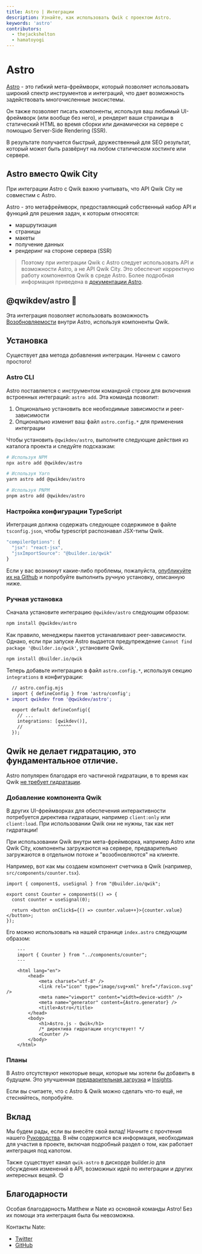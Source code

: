 ```yaml
---
title: Astro | Интеграции
description: Узнайте, как использовать Qwik с проектом Astro.
keywords: 'astro'
contributors:
  - thejackshelton
  - hamatoyogi
---
```


# Astro

[Astro](https://astro.build/) - это гибкий мета-фреймворк, который позволяет использовать широкий спектр инструментов и интеграций, что дает возможность задействовать многочисленные экосистемы.

Он также позволяет писать компоненты, используя ваш любимый UI-фреймворк (или вообще без него), и рендерит ваши страницы в статический HTML во время сборки или динамически на сервере с помощью Server-Side Rendering (SSR).

В результате получается быстрый, дружественный для SEO результат, который может быть развёрнут на любом статическом хостинге или сервере.

## Astro вместо Qwik City

При интеграции Astro с Qwik важно учитывать, что API Qwik City не совместим с Astro.

Astro - это метафреймворк, предоставляющий собственный набор API и функций для решения задач, к которым относятся:

- маршрутизация
- страницы
- макеты
- получение данных
- рендеринг на стороне сервера (SSR)

> Поэтому при интеграции Qwik с Astro следует использовать API и возможности Astro, а не API Qwik City. Это обеспечит корректную работу компонентов Qwik в среде Astro. Более подробная информация приведена в [документации Astro](https://docs.astro.build).

## @qwikdev/astro 💜

Эта интеграция позволяет использовать возможность [Возобновляемости](../../(qwik)/concepts/resumable/) внутри Astro, используя компоненты Qwik.

## Установка

Существует два метода добавления интеграции. Начнем с самого простого!

### Astro CLI

Astro поставляется с инструментом командной строки для включения встроенных интеграций: `astro add`. Эта команда позволит:

1. Опционально установить все необходимые зависимости и peer-зависимости
2. Опционально изменит ваш файл `astro.config.*` для применения интеграции

Чтобы установить `@qwikdev/astro`, выполните следующие действия из каталога проекта и следуйте подсказкам:

```sh
# Используя NPM
npx astro add @qwikdev/astro

# Используя Yarn
yarn astro add @qwikdev/astro

# Используя PNPM
pnpm astro add @qwikdev/astro
```

### Настройка конфигурации TypeScript

Интеграция должна содержать следующее содержимое в файле `tsconfig.json`, чтобы typescript распознавал JSX-типы Qwik.

```ts
"compilerOptions": {
  "jsx": "react-jsx",
  "jsxImportSource": "@builder.io/qwik"
}
```

Если у вас возникнут какие-либо проблемы, пожалуйста, [опубликуйте их на Github](https://github.com/QwikDev/astro/issues) и попробуйте выполнить ручную установку, описанную ниже.

### Ручная установка

Сначала установите интеграцию `@qwikdev/astro` следующим образом:

```sh
npm install @qwikdev/astro
```

Как правило, менеджеры пакетов устанавливают peer-зависимости. Однако, если при запуске Astro выдается предупреждение `Cannot find package '@builder.io/qwik'`, установите Qwik.

```sh
npm install @builder.io/qwik
```

Теперь добавьте интеграцию в файл `astro.config.*`, используя секцию `integrations` в конфигурации:

```diff lang="js" "qwikdev()"
  // astro.config.mjs
  import { defineConfig } from 'astro/config';
+ import qwikdev from '@qwikdev/astro';

  export default defineConfig({
    // ...
    integrations: [qwikdev()],
    //             ^^^^^
  });
```

## Qwik не делает гидратацию, это **фундаментальное отличие**.

Astro популярен благодаря его частичной гидратации, в то время как Qwik [не требует гидратации](https://www.builder.io/blog/hydration-tree-resumability-map#resumability-is-fundamentally-a-different-algorithm).

### Добавление компонента Qwik

В других UI-фреймворках для обеспечения интерактивности потребуется директива гидратации, например `client:only` или `client:load`. При использовании Qwik они не нужны, так как нет гидратации!

При использовании Qwik внутри мета-фреймворка, например Astro или Qwik City, компоненты загружаются на сервере, предварительно загружаются в отдельном потоке и "возобновляются" на клиенте.

Например, вот как мы создаем компонент счетчика в Qwik (например, `src/components/counter.tsx`).

```tsx
import { component$, useSignal } from "@builder.io/qwik";

export const Counter = component$(() => {
  const counter = useSignal(0);

  return <button onClick$={() => counter.value++}>{counter.value}</button>;
});
```

Его можно использовать на нашей странице `index.astro` следующим образом:

```astro
    ---
    import { Counter } from "../components/counter";
    ---

    <html lang="en">
        <head>
            <meta charset="utf-8" />
            <link rel="icon" type="image/svg+xml" href="/favicon.svg" />
            <meta name="viewport" content="width=device-width" />
            <meta name="generator" content={Astro.generator} />
            <title>Astro</title>
        </head>
        <body>
            <h1>Astro.js - Qwik</h1>
            /* директива гидратации отсутствует! */
            <Counter />
        </body>
    </html>
```

### Планы

В Astro отсутствуют некоторые вещи, которые мы хотели бы добавить в будущем. Это улучшенная [предварительная загрузка](../../(qwik)/advanced/prefetching/#предварительная-загрузка) и [Insights](../../labs/insights/).

Если вы считаете, что с Astro & Qwik можно сделать что-то ещё, не стесняйтесь, попробуйте.

## Вклад

Мы будем рады, если вы внесёте свой вклад! Начните с прочтения нашего [Руководства](https://github.com/QwikDev/astro/blob/main/contributing.md). В нём содержится вся информация, необходимая для участия в проекте, включая подробный раздел о том, как работает интеграция под капотом.

Также существует канал `qwik-astro` в дискорде builder.io для обсуждения изменений в API, возможных идей по интеграции и других интересных вещей. 😊

## Благодарности

Особая благодарность Matthew и Nate из основной команды Astro! Без их помощи эта интеграция была бы невозможна.

Контакты Nate:
- [Twitter](https://twitter.com/n_moore)
- [GitHub](https://github.com/natemoo-re)
